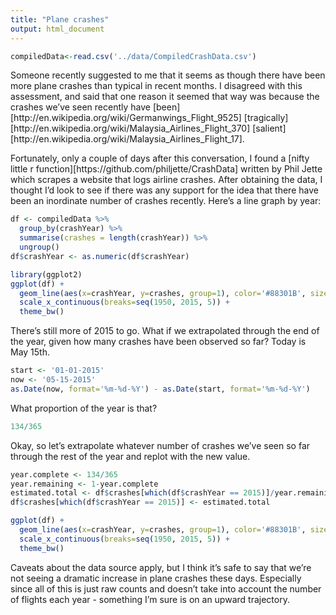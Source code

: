 ```yaml
---
title: "Plane crashes"
output: html_document
---
```

```r
compiledData<-read.csv('../data/CompiledCrashData.csv')
```

Someone recently suggested to me that it seems as though there have been more plane crashes than typical in recent months. I disagreed with this assessment, and said that one reason it seemed that way was because the crashes we've seen recently have [been][http://en.wikipedia.org/wiki/Germanwings_Flight_9525] [tragically][http://en.wikipedia.org/wiki/Malaysia_Airlines_Flight_370] [salient][http://en.wikipedia.org/wiki/Malaysia_Airlines_Flight_17].

Fortunately, only a couple of days after this conversation, I found a [nifty little r function][https://github.com/philjette/CrashData] written by Phil Jette which scrapes a website that logs airline crashes.  After obtaining the data, I thought I'd look to see if there was any support for the idea that there have been an inordinate number of crashes recently.  Here's a line graph by year:

```r
df <- compiledData %>%
  group_by(crashYear) %>%
  summarise(crashes = length(crashYear)) %>%
  ungroup()
df$crashYear <- as.numeric(df$crashYear)

library(ggplot2)
ggplot(df) + 
  geom_line(aes(x=crashYear, y=crashes, group=1), color='#88301B', size=1) + 
  scale_x_continuous(breaks=seq(1950, 2015, 5)) +
  theme_bw()
```

There's still more of 2015 to go.  What if we extrapolated through the end of the year, given how many crashes have been observed so far?  Today is May 15th.

```r
start <- '01-01-2015'
now <- '05-15-2015'
as.Date(now, format='%m-%d-%Y') - as.Date(start, format='%m-%d-%Y')
```

What proportion of the year is that?

```r
134/365
```

Okay, so let's extrapolate whatever number of crashes we've seen so far through the rest of the year and replot with the new value.

```r
year.complete <- 134/365
year.remaining <- 1-year.complete
estimated.total <- df$crashes[which(df$crashYear == 2015)]/year.remaining
df$crashes[which(df$crashYear == 2015)] <- estimated.total

ggplot(df) + 
  geom_line(aes(x=crashYear, y=crashes, group=1), color='#88301B', size=1) + 
  scale_x_continuous(breaks=seq(1950, 2015, 5)) +
  theme_bw()
```

Caveats about the data source apply, but I think it's safe to say that we're not seeing a dramatic increase in plane crashes these days.  Especially since all of this is just raw counts and doesn't take into account the number of flights each year - something I'm sure is on an upward trajectory.


